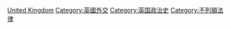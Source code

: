 [[Category:各國條約|United Kingdom]]
[[Category:英國外交|Category:英國外交]]
[[Category:英国政治史|Category:英国政治史]]
[[Category:不列顛法律|Category:不列顛法律]]